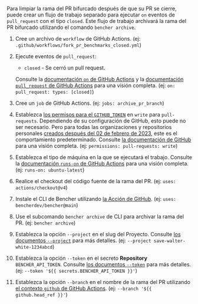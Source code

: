 
Para limpiar la rama del PR bifurcado después de que su PR se cierre,
puede crear un flujo de trabajo separado para ejecutar `on` eventos de `pull_request` con el tipo `closed`.
Este flujo de trabajo archivará la rama del PR bifurcado utilizando el comando `bencher archive`.

<PullRequestsForkClosedCode />

1. Cree un archivo de `workflow` de GitHub Actions.
   (ej: `.github/workflows/fork_pr_benchmarks_closed.yml`)
2. Ejecute eventos de `pull_request`:
   - `closed` - Se cerró un pull request.

   Consulte la [documentación `on` de GitHub Actions][github actions on]
   y la [documentación `pull_request` de GitHub Actions][github action pull_request] para una visión completa.
   (ej: `on: pull_request: types: [closed]`)
3. Cree un `job` de GitHub Actions.
   (ej: `jobs: archive_pr_branch`)
4. Establezca [los permisos para el `GITHUB_TOKEN`][github token permissions]
   en `write` para `pull-requests`.
   Dependiendo de su configuración de GitHub, esto puede no ser necesario.
   Pero para todas las organizaciones y repositorios personales
   [creados después del 02 de febrero de 2023][github token read only],
   este es el comportamiento predeterminado.
   Consulte [la documentación de GitHub][github token permissions security]
   para una visión completa.
   (ej: `permissions: pull-requests: write`)
5. Establezca el tipo de máquina en la que se ejecutará el trabajo.
   Consulte la [documentación `runs-on` de GitHub Actions][github actions runs-on]
   para una visión completa.
   (ej: `runs-on: ubuntu-latest`)
6. Realice el checkout del código fuente de la rama del PR.
   (ej: `uses: actions/checkout@v4`)
7. Instale el CLI de Bencher utilizando [la Acción de GitHub][bencher cli github action].
   (ej: `uses: bencherdev/bencher@main`)
8. Use el subcomando `bencher archive` de CLI para archivar la rama del PR.
   (ej: `bencher archive`)
9.  Establezca la opción `--project` en el slug del Proyecto.
    Consulte [los documentos `--project`][project option] para más detalles.
    (ej: `--project save-walter-white-1234abcd`)
10. Establezca la opción `--token` en el secreto **Repository** `BENCHER_API_TOKEN`.
    Consulte [los documentos `--token`][token option] para más detalles.
    (ej: `--token '${{ secrets.BENCHER_API_TOKEN }}'`)
11. Establezca la opción `--branch` en el nombre de la rama del PR
    utilizando [el contexto `github` de GitHub Actions][github actions context].
    (ej: `--branch '${{ github.head_ref }}'`)

[github actions on]: https://docs.github.com/en/actions/using-workflows/workflow-syntax-for-github-actions#on
[github action pull_request]: https://docs.github.com/en/webhooks/webhook-events-and-payloads#pull_request
[github token permissions]: https://docs.github.com/en/actions/using-jobs/assigning-permissions-to-jobs#setting-the-github_token-permissions-for-a-specific-job
[github token read only]: https://github.blog/changelog/2023-02-02-github-actions-updating-the-default-github_token-permissions-to-read-only/
[github token permissions security]: https://docs.github.com/en/actions/security-guides/automatic-token-authentication#modifying-the-permissions-for-the-github_token
[github actions runs-on]: https://docs.github.com/en/actions/using-workflows/workflow-syntax-for-github-actions#jobsjob_idruns-on
[bencher cli github action]: https://github.com/marketplace/actions/bencher-cli
[github actions context]: https://docs.github.com/en/actions/learn-github-actions/contexts#github-context

[project option]: /es/docs/explanation/bencher-run/#--project-project
[token option]: /es/docs/explanation/bencher-run/#--token-token